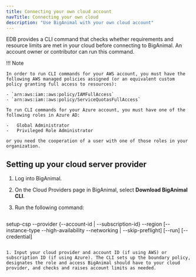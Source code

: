 ```yaml
---
title: Connecting your own cloud account
navTitle: Connecting your own cloud
description: "Use BigAnimal with your own cloud account" 
---
```



EDB provides a CLI command that checks whether requirements and resource limits are met in your cloud before connecting to BigAnimal. An account owner or contributor can run this command.

!!! Note
    
    In order to run CLI commands for your AWS account, you must have the following AWS managed policies assigned (or an equivalent custom policy granting full access to resources):
    
    - `arn:aws:iam::aws:policy/IAMFullAccess`
    - `arn:aws:iam::aws:policy/ServiceQuotasFullAccess`
    
    To run CLI commands for your Azure account, you must have one of the following roles in Azure AD:

    -   Global Administrator
    -   Privileged Role Administrator

    or you need the cooperation of a user with one of those roles in your organization.

## Setting up your cloud server provider

1. Log into BigAnimal.

1. On the Cloud Providers page in BigAnimal, select **Download BigAnimal CLI**.

1. Run the following command:

   ```
  setup-csp --provider 
          {--account-id | --subscription-id}
          --region
          [--instance-type --high-availability --networking | --skip-preflight]
          [--run]
          [--credential]
   ```

1. Input your cloud provider and account ID (if using AWS) or subscription ID (if using Azure). The CLI sets up the boundary policy, designates the role and access BigAnimal should have to your cloud provider, and checks and raises account limits as needed.



